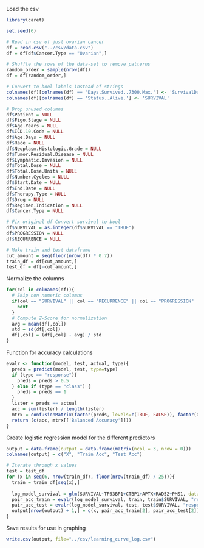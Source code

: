 Load the csv
```r
library(caret)

set.seed(6)

# Read in csv of just ovarian cancer
df = read.csv("../csv/data.csv")
df = df[df$Cancer.Type == "Ovarian",]

# Shuffle the rows of the data-set to remove patterns
random_order = sample(nrow(df))
df = df[random_order,]

# Convert to bool labels instead of strings
colnames(df)[colnames(df) == 'Days.Survived..7300.Max.'] <- 'SurvivalDays'
colnames(df)[colnames(df) == 'Status..Alive.'] <- 'SURVIVAL'

# Drop unused columns
df$Patient = NULL
df$Figo.Stage = NULL
df$Age.Years = NULL
df$ICD.10.Code = NULL
df$Age.Days = NULL
df$Race = NULL
df$Neoplasm.Histologic.Grade = NULL
df$Tumor.Residual.Disease = NULL
df$Lymphatic.Invasion = NULL
df$Total.Dose = NULL
df$Total.Dose.Units = NULL
df$Number.Cycles = NULL
df$Start.Date = NULL
df$End.Date = NULL
df$Therapy.Type = NULL
df$Drug = NULL
df$Regimen.Indication = NULL
df$Cancer.Type = NULL

# Fix original df Convert survival to bool
df$SURVIVAL = as.integer(df$SURVIVAL == "TRUE")
df$PROGRESSION = NULL
df$RECURRENCE = NULL

# Make train and test dataframe
cut_amount = seq(floor(nrow(df) * 0.7))
train_df = df[cut_amount,]
test_df = df[-cut_amount,]
```

Normalize the columns
```r
for(col in colnames(df)){
  # Skip non numeric columns
  if(col == "SURVIVAL" || col == "RECURRENCE" || col == "PROGRESSION" || col == "SurvivalDays"){
    next
  }
  # Compute Z-Score for normalization
  avg = mean(df[,col])
  std = sd(df[,col])
  df[,col] = (df[,col] - avg) / std
}
```

Function for accuracy calculations
```r
evalr <- function(model, test, actual, type){
  preds = predict(model, test, type=type)
  if (type == "response"){
    preds = preds > 0.5
  } else if (type == "class") {
    preds = preds == 1
  }
  lister = preds == actual
  acc = sum(lister) / length(lister)
  mtrx = confusionMatrix(factor(preds, levels=c(TRUE, FALSE)), factor(actual == 1, levels=c(TRUE, FALSE)), mode = "everything")$byClass
  return (c(acc, mtrx[['Balanced Accuracy']]))
}
```

Create logistic regression model for the different predictors 
```r
output = data.frame(output = data.frame(matrix(ncol = 3, nrow = 0)))
colnames(output) = c("X", "Train Acc", "Test Acc")

# Iterate through x values
test = test_df
for (x in seq(6, nrow(train_df), floor(nrow(train_df) / 25))){
  train = train_df[seq(x),]
  
  log_model_survival = glm(SURVIVAL~TP53BP1+CTBP1+APTX+RAD52+PMS1, data=train)
  pair_acc_train = evalr(log_model_survival, train, train$SURVIVAL, "response")
  pair_acc_test = evalr(log_model_survival, test, test$SURVIVAL, "response")
  output[nrow(output) + 1,] = c(x, pair_acc_train[2], pair_acc_test[2])
}
```

Save results for use in graphing
```r
write.csv(output, file="../csv/learning_curve_log.csv")
```